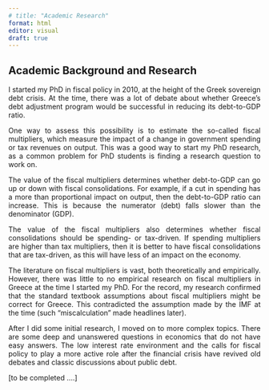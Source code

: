 ```yaml
---
# title: "Academic Research"
format: html
editor: visual
draft: true 
---
```


<div align="justify"> 

## Academic Background and Research  

I started my PhD in fiscal policy in 2010, at the height of the Greek sovereign debt crisis. At the time, there was a lot of debate about whether Greece's debt adjustment program would be successful in reducing its debt-to-GDP ratio.

One way to assess this possibility is to estimate the so-called fiscal multipliers, which measure the impact of a change in government spending or tax revenues on output. This was a good way to start my PhD research, as a common problem for PhD students is finding a research question to work on.

The value of the fiscal multipliers determines whether debt-to-GDP can go up or down with fiscal consolidations. For example, if a cut in spending has a more than proportional impact on output, then the debt-to-GDP ratio can increase. This is because the numerator (debt) falls slower than the denominator (GDP).

The value of the fiscal multipliers also determines whether fiscal consolidations should be spending- or tax-driven. If spending multipliers are higher than tax multipliers, then it is better to have fiscal consolidations that are tax-driven, as this will have less of an impact on the economy.

The literature on fiscal multipliers is vast, both theoretically and empirically. However, there was little to no empirical research on fiscal multipliers in Greece at the time I started my PhD. For the record, my research confirmed that the standard textbook assumptions about fiscal multipliers might be correct for Greece. This contradicted the assumption made by the IMF at the time (such "miscalculation" made headlines later).


After I did some initial research, I moved on to more complex topics. There are some deep and unanswered questions in economics that do not have easy answers. The low interest rate environment and the calls for fiscal policy to play a more active role after the financial crisis have revived old debates and classic discussions about public debt.

<!--
While there are clearly bad cases for using public debt, there are also good reasons to do so. The most important reason is that capitalism is inherently flawed due to two factors: uncertainty and the finite ability of people to work.

Capitalism can fail for many reasons in practice, but most of those reasons can be fixed in theory. For example, if monopolies and rent-seeking are to blame, societies and governments can find ways to remove those distortions. However, it is much harder to account for the inherent inability of humanity to predict the future or have people live forever. According to neoclassical theory, these two factors are sufficient to cause the private sector to misallocate resources. These are the fundamental causes of market failures, which means that capitalism will never allocate resources as efficiently as Adam Smith envisioned. Instead, it will tend to over-accumulate capital (excesses). This is not a new idea; Marx predicted the same thing. However, it is also the central proposition of neoclassical economics. Unfortunately, you may not have heard about it because it is often ignored by academics and journalists, who are more interested in ideology than in understanding the real world. To understand why, who can absorb the excess savings other than the government ?  

The most obvious example of this is the low interest rate environment that began in the early 1980s. The primary cause of this was the death of a large number of people. China's one-child policy and the lack of a strong social safety net also contributed to this problem.
--> 

[to be completed ....]



